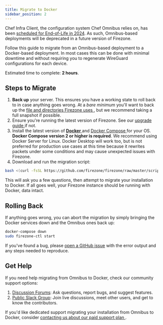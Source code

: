 ```yaml
---
title: Migrate to Docker
sidebar_position: 2
---
```


Chef Infra Client, the configuration system Chef Omnibus relies on, has been
[scheduled for End-of-Life in 2024](https://docs.chef.io/versions/#supported-commercial-distributions).
As such, Omnibus-based deployments
will be deprecated in a future version of Firezone.

Follow this guide to migrate from an Omnibus-based deployment to a Docker-based
deployment. In most cases this can be done with minimal downtime and without
requiring you to regenerate WireGuard configurations for each device.

Estimated time to complete: **2 hours**.

## Steps to Migrate

1. **Back up** your server. This ensures you have a working state to roll back to
in case anything goes wrong. At a _bare minimum_ you'll want to back up the
[file and directories Firezone uses
](../reference/file-and-directory-locations), but we recommend taking a full
snapshot if possible.
1. Ensure you're running the latest version of Firezone. See our [upgrade guide
](upgrade) if not.
1. Install the latest version of [**Docker**
](https://docs.docker.com/engine/install/) and [Docker Compose
](https://docs.docker.com/compose/install/linux/#install-compose)
for your OS. **Docker Compose version 2 or higher is required**.
We recommend using Docker Server for Linux. Docker
Desktop will work too, but is not preferred for production use cases at this time
because it rewrites packets under some conditions and may cause unexpected
issues with Firezone.
1. Download and run the migration script:
```bash
bash <(curl -fsSL https://github.com/firezone/firezone/raw/master/scripts/docker_migrate.sh)
```
This will ask you a few questions, then attempt to migrate your installation to
Docker. If all goes well, your Firezone instance should be running with Docker, data intact.

## Rolling Back

If anything goes wrong, you can abort the migration by simply bringing the Docker
services down and the Omnibus ones back up:

```bash
docker-compose down
sudo firezone-ctl start
```

If you've found a bug, please [open a GitHub issue](
https://github.com/firezone/firezone/issues) with the error output and
any steps needed to reproduce.

## Get Help

If you need help migrating from Omnibus to Docker, check our community
support options:

1. [Discussion Forums](https://discourse.firez.one/): Ask questions, report
  bugs, and suggest features.
1. [Public Slack Group](https://join.slack.com/t/firezone-users/shared_invite/zt-111043zus-j1lP_jP5ohv52FhAayzT6w):
  Join live discussions, meet other users, and get to know the contributors.

If you'd like dedicated support migrating your installation from Omnibus
to Docker, consider [contacting us about our paid support plan
](https://firezone.dev/contact/sales).
